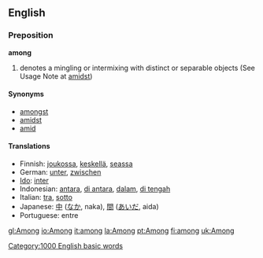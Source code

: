 ==English==

===Preposition===
'''among'''
#denotes a mingling or intermixing with distinct or separable objects (See Usage Note at [[amidst]])

====Synonyms====
*[[amongst]]
*[[amidst]]
*[[amid]]

==== Translations ====
*Finnish: [[joukossa]], [[keskellä]], [[seassa]]
*German: [[unter]], [[zwischen]]
*[[Ido]]: [[inter]]
*Indonesian: [[antara]], [[di antara]], [[dalam]], [[di tengah]]
*Italian: [[tra]], [[sotto]]
*Japanese: [[中]] ([[なか]], naka), [[間]] ([[あいだ]], aida)
*Portuguese: entre

[[Category:1000 English basic words]]

[[gl:Among]]
[[io:Among]]
[[it:among]]
[[la:Among]]
[[pt:Among]]
[[fi:among]]
[[uk:Among]]